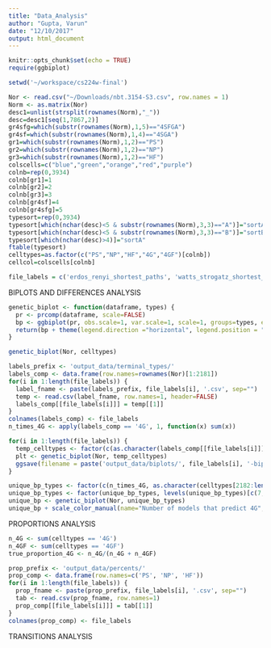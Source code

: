 ```yaml
---
title: "Data_Analysis"
author: "Gupta, Varun"
date: "12/10/2017"
output: html_document
---
```


```r
knitr::opts_chunk$set(echo = TRUE)
require(ggbiplot)

setwd('~/workspace/cs224w-final')
```

```r
Nor <- read.csv("~/Downloads/nbt.3154-S3.csv", row.names = 1)
Norm <- as.matrix(Nor)
desc1=unlist(strsplit(rownames(Norm),"_"))
desc=desc1[seq(1,7867,2)]
gr4sfg=which(substr(rownames(Norm),1,5)=="4SFGA")
gr4sf=which(substr(rownames(Norm),1,4)=="4SGA")
gr1=which(substr(rownames(Norm),1,2)=="PS")
gr2=which(substr(rownames(Norm),1,2)=="NP")
gr3=which(substr(rownames(Norm),1,2)=="HF")
colscells=c("blue","green","orange","red","purple")
colnb=rep(0,3934)
colnb[gr1]=1
colnb[gr2]=2
colnb[gr3]=3
colnb[gr4sf]=4
colnb[gr4sfg]=5
typesort=rep(0,3934)
typesort[which(nchar(desc)<5 & substr(rownames(Norm),3,3)=="A")]="sortA"
typesort[which(nchar(desc)<5 & substr(rownames(Norm),3,3)=="B")]="sortB"
typesort[which(nchar(desc)>4)]="sortA"
ftable(typesort)
celltypes=as.factor(c("PS","NP","HF","4G","4GF")[colnb])
cellcol=colscells[colnb]
```

```r
file_labels = c('erdos_renyi_shortest_paths', 'watts_strogatz_shortest_paths', 'random_walk_erdos_renyi', 'random_walk_watts_strogatz', 'random_walks_watts_strogatz_a2')
```

BIPLOTS AND DIFFERENCES ANALYSIS
```r
genetic_biplot <- function(dataframe, types) {
  pr <- prcomp(dataframe, scale=FALSE)
  bp <- ggbiplot(pr, obs.scale=1, var.scale=1, scale=1, groups=types, ellipse=TRUE, circle=TRUE)
  return(bp + theme(legend.direction ="horizontal", legend.position = "top"))
}

genetic_biplot(Nor, celltypes)

labels_prefix <- 'output_data/terminal_types/'
labels_comp <- data.frame(row.names=rownames(Nor)[1:2181])
for(i in 1:length(file_labels)) {
  label_fname <- paste(labels_prefix, file_labels[i], '.csv', sep="")
  temp <- read.csv(label_fname, row.names=1, header=FALSE)
  labels_comp[[file_labels[i]]] = temp[[1]]
}
colnames(labels_comp) <- file_labels
n_times_4G <- apply(labels_comp == '4G', 1, function(x) sum(x))

for(i in 1:length(file_labels)) {
  temp_celltypes <- factor(c(as.character(labels_comp[[file_labels[i]]]), as.character(celltypes[2182:length(celltypes)])))
  plt <- genetic_biplot(Nor, temp_celltypes)
  ggsave(filename = paste('output_data/biplots/', file_labels[i], '-biplot.png', sep=""), plt)
}

unique_bp_types <- factor(c(n_times_4G, as.character(celltypes[2182:length(celltypes)])))
unique_bp_types <- factor(unique_bp_types, levels(unique_bp_types)[c(7, 1:5, 8, 6)])
unique_bp <- genetic_biplot(Nor, unique_bp_types)
unique_bp + scale_color_manual(name="Number of models that predict 4G", values=c("white", "gray95", "gray82", "gray70", "gray58", "gray46", "gray34", "black"))
```

PROPORTIONS ANALYSIS
```r
n_4G <- sum(celltypes == '4G')
n_4GF <- sum(celltypes == '4GF')
true_proportion_4G <- n_4G/(n_4G + n_4GF)

prop_prefix <- 'output_data/percents/'
prop_comp <- data.frame(row.names=c('PS', 'NP', 'HF'))
for(i in 1:length(file_labels)) {
  prop_fname <- paste(prop_prefix, file_labels[i], '.csv', sep="")
  tab <- read.csv(prop_fname, row.names=1)
  prop_comp[[file_labels[i]]] = tab[[1]]
}
colnames(prop_comp) <- file_labels
```

TRANSITIONS ANALYSIS
```r

```

